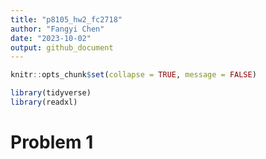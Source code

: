```yaml
---
title: "p8105_hw2_fc2718"
author: "Fangyi Chen"
date: "2023-10-02"
output: github_document
---
```


```r
knitr::opts_chunk$set(collapse = TRUE, message = FALSE)
```


```r
library(tidyverse)
library(readxl)
```


# Problem 1
```r

```

